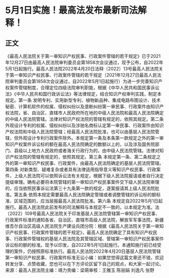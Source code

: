 # 5月1日实施！最高法发布最新司法解释！
## 正文
《最高人民法院关于第一审知识产权民事、行政案件管辖的若干规定》已于2021年12月27日由最高人民法院审判委员会第1858次会议通过，现予公布，自2022年5月1日起施行。最高人民法院2022年4月20日法释〔2022〕13号最高人民法院关于第一审知识产权民事、行政案件管辖的若干规定（2021年12月27日最高人民法院审判委员会第1858次会议通过，自2022年5月1日起施行）为进一步完善知识产权案件管辖制度，合理定位四级法院审判职能，根据《中华人民共和国民事诉讼法》《中华人民共和国行政诉讼法》等法律规定，结合知识产权审判实践，制定本规定。第一条  发明专利、实用新型专利、植物新品种、集成电路布图设计、技术秘密、计算机软件的权属、侵权纠纷以及垄断纠纷第一审民事、行政案件由知识产权法院，省、自治区、直辖市人民政府所在地的中级人民法院和最高人民法院确定的中级人民法院管辖。法律对知识产权法院的管辖有规定的，依照其规定。第二条  外观设计专利的权属、侵权纠纷以及涉驰名商标认定第一审民事、行政案件由知识产权法院和中级人民法院管辖；经最高人民法院批准，也可以由基层人民法院管辖，但外观设计专利行政案件除外。本规定第一条及本条第一款规定之外的第一审知识产权案件诉讼标的额在最高人民法院确定的数额以上的，以及涉及国务院部门、县级以上地方人民政府或者海关行政行为的，由中级人民法院管辖。法律对知识产权法院的管辖有规定的，依照其规定。第三条   本规定第一条、第二条规定之外的第一审知识产权民事、行政案件，由最高人民法院确定的基层人民法院管辖。第四条  对新类型、疑难复杂或者具有法律适用指导意义等知识产权民事、行政案件，上级人民法院可以依照诉讼法有关规定，根据下级人民法院报请或者自行决定提级审理。确有必要将本院管辖的第一审知识产权民事案件交下级人民法院审理的，应当依照民事诉讼法第三十九条第一款的规定，逐案报请其上级人民法院批准。第五条  依照本规定需要最高人民法院确定管辖或者调整管辖的诉讼标的额标准、区域范围的，应当层报最高人民法院批准。第六条  本规定自2022年5月1日起施行。最高人民法院此前发布的司法解释与本规定不一致的，以本规定为准。法〔2022〕109号最高人民法院关于印发基层人民法院管辖第一审知识产权民事、行政案件标准的通知各省、自治区、直辖市高级人民法院，解放军军事法院，新疆维吾尔自治区高级人民法院生产建设兵团分院：根据《最高人民法院关于第一审知识产权民事、行政案件管辖的若干规定》，最高人民法院确定了具有知识产权民事、行政案件管辖权的基层人民法院及其管辖区域、管辖第一审知识产权民事案件诉讼标的额的标准。现予以印发，自2022年5月1日起施行。本通知施行前已经受理的案件，仍按照原标准执行。最高人民法院2022年4月20日基层人民法院管辖第一审知识产权民事、行政案件标准无讼小编：如果您觉得这篇文章还不错，欢迎转发分享、点赞收藏，您也可以在下方评论区留下自己的观点，和大家一起讨论。来源：最高人民法院主编：靖力责编：梁萌审核：王雅玉 陈丽娟 刘逸凡 张野
